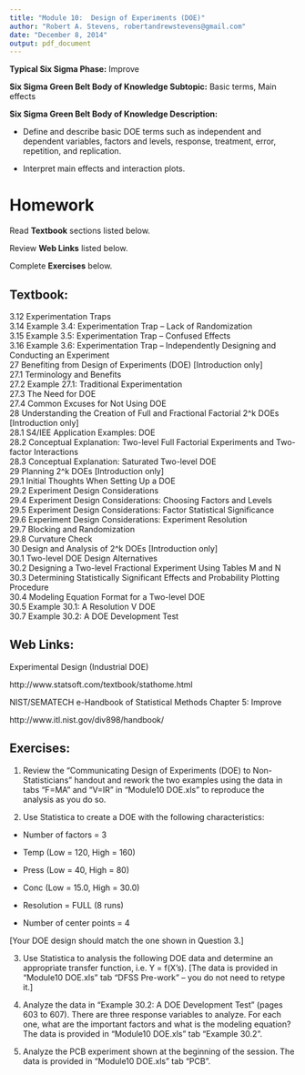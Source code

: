 ```yaml
---
title: "Module 10:  Design of Experiments (DOE)"
author: "Robert A. Stevens, robertandrewstevens@gmail.com"
date: "December 8, 2014"
output: pdf_document
---
```


**Typical Six Sigma Phase:**  Improve

**Six Sigma Green Belt Body of Knowledge Subtopic:** Basic terms, Main effects

**Six Sigma Green Belt Body of Knowledge Description:**

- Define and describe basic DOE terms such as independent and dependent variables, factors and levels, response, treatment, error, repetition, and replication.

- Interpret main effects and interaction plots.

# Homework

Read **Textbook** sections listed below.

Review **Web Links** listed below.

Complete **Exercises** below.

## Textbook:

3.12  Experimentation Traps  
3.14	Example 3.4:  Experimentation Trap – Lack of Randomization  
3.15	Example 3.5:  Experimentation Trap – Confused Effects  
3.16	Example 3.6:  Experimentation Trap – Independently Designing and Conducting an Experiment  
27	Benefiting from Design of Experiments (DOE) [Introduction only]  
27.1	Terminology and Benefits  
27.2	Example 27.1:  Traditional Experimentation  
27.3	The Need for DOE  
27.4	Common Excuses for Not Using DOE  
28	Understanding the Creation of Full and Fractional Factorial 2^k DOEs [Introduction only]  
28.1	S4/IEE Application Examples:  DOE  
28.2	Conceptual Explanation:  Two-level Full Factorial Experiments and Two-factor Interactions  
28.3	Conceptual Explanation:  Saturated Two-level DOE  
29	Planning 2^k DOEs [Introduction only]  
29.1	Initial Thoughts When Setting Up a DOE  
29.2	Experiment Design Considerations  
29.4	Experiment Design Considerations:  Choosing Factors and Levels  
29.5	Experiment Design Considerations:  Factor Statistical Significance  
29.6	Experiment Design Considerations:  Experiment Resolution  
29.7	Blocking and Randomization  
29.8	Curvature Check  
30	Design and Analysis of 2^k DOEs [Introduction only]  
30.1	Two-level DOE Design Alternatives  
30.2	Designing a Two-level Fractional Experiment Using Tables M and N  
30.3	Determining Statistically Significant Effects and Probability Plotting Procedure  
30.4	Modeling Equation Format for a Two-level DOE  
30.5	Example 30.1:  A Resolution V DOE  
30.7	Example 30.2:  A DOE Development Test

## Web Links:

Experimental Design (Industrial DOE)

http://www.statsoft.com/textbook/stathome.html

NIST/SEMATECH e-Handbook of Statistical Methods Chapter 5:  Improve

http://www.itl.nist.gov/div898/handbook/ 

## Exercises:

1. Review the “Communicating Design of Experiments (DOE) to Non-Statisticians” handout and rework the two examples using the data in tabs “F=MA” and “V=IR” in “Module10 DOE.xls” to reproduce the analysis as you do so.

2.  Use Statistica to create a DOE with the following characteristics:

- Number of factors = 3

- Temp (Low = 120, High = 160)

- Press (Low = 40, High = 80)

- Conc (Low = 15.0, High = 30.0)

- Resolution = FULL (8 runs)

- Number of center points = 4 

[Your DOE design should match the one shown in Question 3.]

3.  Use Statistica to analysis the following DOE data and determine an appropriate transfer function, i.e. Y = f(X’s).  [The data is provided in “Module10 DOE.xls” tab “DFSS Pre-work” – you do not need to retype it.]

4. Analyze the data in “Example 30.2:  A DOE Development Test” (pages 603 to 607).  There are three response variables to analyze.  For each one, what are the important factors and what is the modeling equation?  The data is provided in “Module10 DOE.xls” tab “Example 30.2”.

5. Analyze the PCB experiment shown at the beginning of the session.  The data is provided in “Module10 DOE.xls” tab “PCB”.
